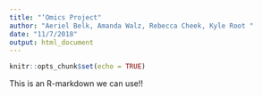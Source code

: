 ```yaml
---
title: "‘Omics Project"
author: "Aeriel Belk, Amanda Walz, Rebecca Cheek, Kyle Root "
date: "11/7/2018"
output: html_document
---
```


```r
knitr::opts_chunk$set(echo = TRUE)
```

This is an R-markdown we can use!!